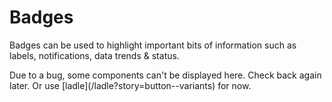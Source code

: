 
# Badges

Badges can be used to highlight important bits of information such as labels, notifications, data trends & status.

<Callout>
  Due to a bug, some components can't be displayed here. Check back again later.
  Or use [ladle](/ladle?story=button--variants) for now.
</Callout>
